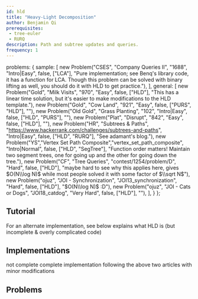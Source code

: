 ```yaml
---
id: hld
title: "Heavy-Light Decomposition"
author: Benjamin Qi
prerequisites: 
 - tree-euler
 - RURQ
description: Path and subtree updates and queries.
frequency: 1
---
```



  problems: {
    sample: [
      new Problem("CSES", "Company Queries II", "1688", "Intro|Easy", false, ["LCA"], "Pure implementation; see Benq's library code, it has a function for LCA. Though this problem can be solved with binary lifting as well, you should do it with HLD to get practice."),
    ],
    general: [
      new Problem("Gold", "Milk Visits", "970", "Easy", false, ["HLD"], "This has a linear time solution, but it's easier to make modifications to the HLD template."),
      new Problem("Gold", "Cow Land", "921", "Easy", false, ["PURS", "HLD"], ""),
      new Problem("Old Gold", "Grass Planting", "102", "Intro|Easy", false, ["HLD", "PURS"], ""),
      new Problem("Plat", "Disrupt", "842", "Easy", false, ["HLD"], ""),
      new Problem("HR", "Subtrees & Paths", "https://www.hackerrank.com/challenges/subtrees-and-paths", "Intro|Easy", false, ["HLD", "RURQ"], "See adamant's blog."),
      new Problem("YS","Vertex Set Path Composite","vertex_set_path_composite", "Intro|Normal", false, ["HLD", "SegTree"], "Function order matters! Maintain two segment trees, one for going up and the other for going down the tree."),
      new Problem("CF", "Tree Queries", "contest/1254/problem/D", "Hard", false, ["HLD"], "maybe hard to see why this applies here, gives $O(N\\log N)$ while most people solved it with some factor of $\\sqrt N$"),
      new Problem("ojuz", "JOI - Synchronization", "JOI13_synchronization", "Hard", false, ["HLD"], "$O(N\\log N)$ :D"),
      new Problem("ojuz", "JOI - Cats or Dogs", "JOI18_catdog", "Very Hard", false, ["HLD"], ""),
    ],
  }
};

<Problems problems={metadata.problems.sample} />

## Tutorial

<Resources>
  <Resource source="cp-algo" title="HLD" url="https://cp-algorithms.com/graph/hld.html" starred>For an alternate implementation, see below</Resource>
  <Resource source="anudeep2011" title="HLD" url="https://blog.anudeep2011.com/heavy-light-decomposition/">explains what HLD is (but incomplete & overly complicated code)</Resource>
</Resources>

## Implementations

<Resources>
  <Resource source="CF" title="AI-Cash - HLD Implementation" url="blog/entry/22072" starred />
  <Resource source="CF" title="adamant - Easiest HLD with subtree queries" url="blog/entry/53170" starred>not complete</Resource>
  <Resource source="Benq" title="Complete HLD Implementation" url="https://github.com/bqi343/USACO/blob/master/Implementations/content/graphs%20(12)/Trees%20(10)/HLD%20(10.3).h" starred>complete implementation following the above two articles with minor modifications</Resource>
</Resources>

## Problems

<Problems problems={metadata.problems.general} />